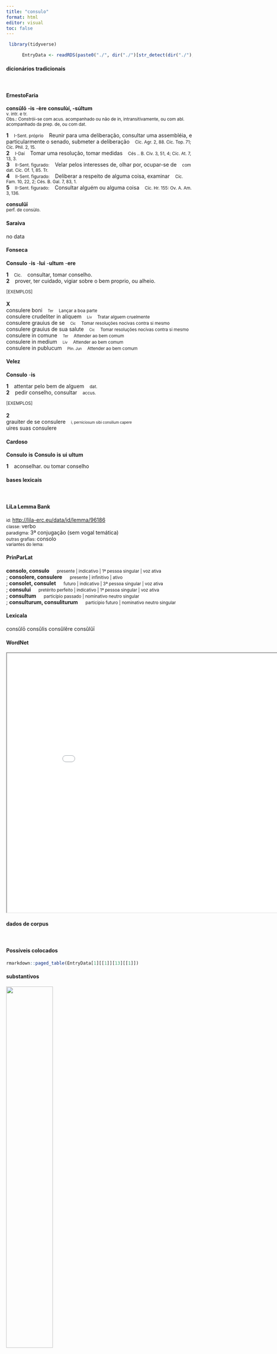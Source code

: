 ```yaml
---
title: "consulo"
format: html
editor: visual
toc: false
---
```



```r
 library(tidyverse) 

      EntryData <- readRDS(paste0("./", dir("./")[str_detect(dir("./"), "_xx99-111-110-115-117-108-111xx_.rds")]))

```


#### dicionários tradicionais

&emsp;




::: panel-tabset

#### ErnestoFaria

<b>consŭlō</b> <b>-is</b> <b>-ère</b> <b>consulùí, -súltum</b> <br> <small>v. intr. e tr.</small> <br> <small>Obs.: Constrói-se com acus. acompanhado ou não de in, intransitivamente, ou com abl. acompanhado da prep. de, ou com dat.</small>   <p> <b>1</b> &ensp; <small>I-Sent. próprio</small> &ensp; Reunir para uma deliberação, consultar uma assembléia, e particularmente o senado, submeter a deliberação &ensp; <small>Cíc. Agr. 2, 88. Cíc. Top. 71; Cíc. Phil. 2, 15.</small> <br> <b>2</b> &ensp; <small>I-Daí</small> &ensp; Tomar uma resolução, tomar medidas &ensp; <small>Cés .. B. Civ. 3, 51, 4; Cíc. At. 7, 13, 3.</small> <br> <b>3</b> &ensp; <small>II-Sent. figurado:</small> &ensp; Velar pelos interesses de, olhar por, ocupar-se de &ensp; <small>com dat. Cíc. Of. 1, 85. Tr.</small> <br> <b>4</b> &ensp; <small>II-Sent. figurado:</small> &ensp; Deliberar a respeito de alguma coisa, examinar &ensp; <small>Cíc. Fam. 10, 22, 2; Cés. B. Gal. 7, 83, 1.</small> <br> <b>5</b> &ensp; <small>II-Sent. figurado:</small> &ensp; Consultar alguém ou alguma coisa &ensp; <small>Cíc. Hr. 155: Ov. A. Am. 3, 136.</small> </p> 
 <b>consulŭī</b> <br> <small>perf. de consùlo.</small> <br> <small></small>




#### Saraiva

no data




#### Fonseca

<b>Consulo</b> -<b>is</b> -<b>lui</b> -<b>ultum</b> -<b>ere</b>   <p> <b>1</b> &ensp; <small>Cic.</small> &ensp; consultar, tomar conselho. <br> <b>2</b> &ensp; prover, ter cuidado, vigiar sobre o bem proprio, ou alheio. </p>   <p><small>[EXEMPLOS]</small><br> <br><b>X</b><br>consulere boni &ensp; <small><small>Ter</small></small> &ensp; <small>Lançar a boa parte</small> <br> consulere crudeliter in aliquem &ensp; <small><small>Liv</small></small> &ensp; <small>Tratar alguem cruelmente</small> <br> consulere grauius de se &ensp; <small><small>Cic</small></small> &ensp; <small>Tomar resoluções nocivas contra si mesmo</small> <br> consulere grauius de sua salute &ensp; <small><small>Cic</small></small> &ensp; <small>Tomar resoluções nocivas contra si mesmo</small> <br> consulere in comune &ensp; <small><small>Ter</small></small> &ensp; <small>Attender ao bem comum</small> <br> consulere in medium &ensp; <small><small>Liv</small></small> &ensp; <small>Attender ao bem comum</small> <br> consulere in publucum &ensp; <small><small>Plin. Jun</small></small> &ensp; <small>Attender ao bem comum</small> </p>




#### Velez

<b>Consulo</b> -<b>is</b>   <p> <b>1</b> &ensp; attentar pelo bem de alguem &ensp; <small>dat.</small> <br> <b>2</b> &ensp; pedir conselho, consultar &ensp; <small>accus.</small> </p>   <p><small>[EXEMPLOS]</small><br> <br><b>2</b><br>grauiter de se consulere &ensp; <small><small>i, perniciosum sibi consilium capere</small></small> <br> uires suas consulere </p>




#### Cardoso

<b>Consulo</b> <b>is</b> 
 <b>Consulo</b> <b>is</b> <b>ui</b> <b>ultum</b>   <p> <b>1</b> &ensp; aconselhar. ou tomar conselho </p>


:::



#### bases lexicais

&emsp;






::: panel-tabset

#### LiLa Lemma Bank

<small> id: </small> <a href=' http://lila-erc.eu/data/id/lemma/96186 ' target="_blank"> http://lila-erc.eu/data/id/lemma/96186 </a> <br>
<small> classe: </small> verbo    <br>
<small> paradigma: </small> 3ª conjugação (sem vogal temática) <br>
<small> outras grafias: </small> consolo <br>
<small> variantes do lema: </small>  <br>





#### PrinParLat

<b> consolo, consulo </b>&emsp;<small> presente | indicativo | 1ª pessoa singular | voz ativa </small><br>
; <b> consolere, consulere </b>&emsp;<small> presente | infinitivo | ativo </small><br>
; <b> consolet, consulet </b>&emsp;<small> futuro | indicativo | 3ª pessoa singular | voz ativa </small><br>
; <b> consului </b>&emsp;<small> pretérito perfeito | indicativo | 1ª pessoa singular | voz ativa </small><br>
; <b> consultum </b>&emsp;<small> particípio passado | nominativo neutro singular </small><br>
; <b> consulturum, consuliturum </b>&emsp;<small> particípio futuro | nominativo neutro singular </small><br>





#### Lexicala

consŭlō 
 consŭlis 
 consŭlĕre 
 consŭlŭī




#### WordNet

<iframe width='900' height='700' src='Media/Tree__xx99-111-110-115-117-108-111xx__sem_type_lexemes_pt.html'>

</iframe>


:::



#### dados de corpus

&emsp;




::: panel-tabset

#### Possíveis colocados

```r

rmarkdown::paged_table(EntryData[1][[1]][13][[1]])

```


#### substantivos

![](./Media/wordcloud__xx99-111-110-115-117-108-111xx__BY_collocate_scoreSUBST.webp){width=50% fig-alt='This chart plots collocate by scoreSUBST, for the headword consulo here are all the values plotted: collocate: bonus; scoreSUBST: 0. collocate: publicus; scoreSUBST: 0'}




#### adjetivos

![](./Media/wordcloud__xx99-111-110-115-117-108-111xx__BY_collocate_scoreADJ.webp){width=50% fig-alt='This chart plots collocate by scoreADJ, for the headword consulo here are all the values plotted: collocate: bonus; scoreADJ: 2. collocate: publicus; scoreADJ: 2'}




#### verbos

![](./Media/wordcloud__xx99-111-110-115-117-108-111xx__BY_collocate_scoreVERBO.webp){width=50% fig-alt='This chart plots collocate by scoreVERBO, for the headword consulo here are all the values plotted: collocate: bonus; scoreVERBO: 0. collocate: publicus; scoreVERBO: 0'}




#### advérbios

![](./Media/wordcloud__xx99-111-110-115-117-108-111xx__BY_collocate_scoreADV.webp){width=50% fig-alt='This chart plots collocate by scoreADV, for the headword consulo here are all the values plotted: collocate: bonus; scoreADV: 0. collocate: publicus; scoreADV: 0'}




#### preposições e conjunções

![](./Media/wordcloud__xx99-111-110-115-117-108-111xx__BY_collocate_scoreFUNC.webp){width=50% fig-alt='This chart plots collocate by scoreFUNC, for the headword consulo here are all the values plotted: collocate: bonus; scoreFUNC: 0. collocate: publicus; scoreFUNC: 0'}


:::



::: panel-tabset

#### ExemplosTraduzidos

<p> simul enim et rei publicae <b>consules</b> et propones illi exempla ad imitandum <br> <small> Cic.Phil.10.5.5 <br> Pois ao mesmo tempo atendes à república e propões a ele exemplos para imitar. <small> [JDD] </small> </small> </p>
; <p> itaque in lectulo lassitudinem pono hanc coci ac pistoris moram boni <b>consulo</b> <br> <small> Sen.Ep.123.1 <br> Por isso ponho o meu cansaço na cama, aceito benévolo este atraso do cozinheiro e do padeiro. <small> [JDD] </small> </small> </p>





#### Frequência por autor

![](./Media/barchart__xx99-111-110-115-117-108-111xx__lemma_BY_author_Frequencies.webp){width=50% fig-alt='This charts plots the frequency of lemma by author_Frequencies. The Sallustius subcorpus registers the highest normalized frequency, with the value of 9.28 and an absolute frequency of 10. The Cicero subcorpus follows, with a normalized frequency of 1.99 and an absolute frequency of 32. the subcorpus with the least normalized frequency is Horatius with the normalized value of 0 and an absolute freqeuncy of 0. here are all the values: subcorpus: Caesar ; normalized frequency: 2 ; absolute frequency: 0.755344059218974. subcorpus: Cicero ; normalized frequency: 32 ; absolute frequency: 1.99347138122648. subcorpus: Horatius ; normalized frequency: 0 ; absolute frequency: 0. subcorpus: Ovidius ; normalized frequency: 0 ; absolute frequency: 0. subcorpus: Phaedrus ; normalized frequency: 1 ; absolute frequency: 1.5181417944436. subcorpus: Sallustius ; normalized frequency: 10 ; absolute frequency: 9.27557740469344. subcorpus: Seneca ; normalized frequency: 10 ; absolute frequency: 1.86633321513223. subcorpus: Suetonius ; normalized frequency: 0 ; absolute frequency: 0. subcorpus: Tacitus ; normalized frequency: 0 ; absolute frequency: 0. subcorpus: Vergilius ; normalized frequency: 0 ; absolute frequency: 0. subcorpus: Hieronymus ; normalized frequency: 0 ; absolute frequency: 0'}




#### Frequência por gênero

![](./Media/barchart__xx99-111-110-115-117-108-111xx__lemma_BY_genre_Frequencies.webp){width=50% fig-alt='This charts plots the frequency of lemma by genre_Frequencies. The Prosa.histórica subcorpus registers the highest normalized frequency, with the value of 2.92 and an absolute frequency of 12. The Prosa.filosófica subcorpus follows, with a normalized frequency of 1.81 and an absolute frequency of 11. the subcorpus with the least normalized frequency is Poesia.lírica with the normalized value of 0 and an absolute freqeuncy of 0. here are all the values: subcorpus: Prosa.histórica ; normalized frequency: 12 ; absolute frequency: 2.92120061345213. subcorpus: Prosa.filosófica ; normalized frequency: 11 ; absolute frequency: 1.81216124940281. subcorpus: Prosa.oratória ; normalized frequency: 26 ; absolute frequency: 2.49632751817038. subcorpus: Prosa.epistolográfica ; normalized frequency: 4 ; absolute frequency: 1.05991149738997. subcorpus: Poesia.lírica ; normalized frequency: 0 ; absolute frequency: 0. subcorpus: Poesia.didática ; normalized frequency: 1 ; absolute frequency: 0.848248367121893. subcorpus: Poesia.trágica ; normalized frequency: 1 ; absolute frequency: 0.868658790826963. subcorpus: Poesia.épica ; normalized frequency: 0 ; absolute frequency: 0. subcorpus: Prosa.ficcional ; normalized frequency: 0 ; absolute frequency: 0'}




#### Frequência por século

![](./Media/barchart__xx99-111-110-115-117-108-111xx__lemma_BY_period_Frequencies.webp){width=50% fig-alt='This charts plots the frequency of lemma by period_Frequencies. The I.a.C. subcorpus registers the highest normalized frequency, with the value of 2.05 and an absolute frequency of 44. The I.a.C. subcorpus follows, with a normalized frequency of 2.05 and an absolute frequency of 44. the subcorpus with the least normalized frequency is II.d.C. with the normalized value of 0 and an absolute freqeuncy of 0. here are all the values: subcorpus: I.a.C. ; normalized frequency: 44 ; absolute frequency: 2.04794042355132. subcorpus: I.d.C. ; normalized frequency: 11 ; absolute frequency: 1.68272908061802. subcorpus: II.d.C. ; normalized frequency: 0 ; absolute frequency: 0. subcorpus: IV.d.C. ; normalized frequency: 0 ; absolute frequency: 0'}


:::


